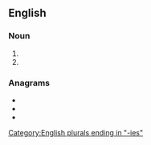 ==English==

===Noun===
{{head|en|noun plural form}}

# {{plural of|prosty|lang=en}}
# {{plural of|prostie|lang=en}}

===Anagrams===
* {{l|en|prosiest}}
* {{l|en|ripostes}}
* {{l|en|triposes}}

[[Category:English plurals ending in "-ies"]]